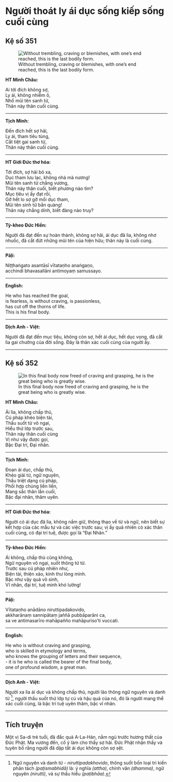 # Người thoát ly ái dục sống kiếp sống cuối cùng {- #nguoi-thoat-ly-ai-duc-song-kiep-song-cuoi-cung}

## Kệ số 351 {- #ke-so-351}

![Without trembling, craving or blemishes, with one’s end reached, this is the last bodily form.](images/kinh-phap-cu-ke-so-351-dhammapada-verse-351.jpg){fig-align="center" .lightbox}

**HT Minh Châu:**

Ai tới đích không sợ,  
Ly ái, không nhiễm ô,  
Nhổ mũi tên sanh tử,  
Thân này thân cuối cùng.  

<hr class="divider">

**Tịch Minh:**

Ðến đích hết sợ hãi,  
Ly ái, tham tiêu tùng,  
Cắt tiệt gai sanh tử,  
Thân này thân cuối cùng.  

<hr class="divider">

**HT Giới Đức thơ hóa:**

Tới đích, sợ hãi bỏ xa,  
Dục tham lưu lạc, không nhà mà nương!  
Mũi tên sanh tử chẳng vương,  
Thân này thân cuối, biết phương nào tìm?  
Mục tiêu vị ấy đạt rồi,  
Gỡ hết lo sợ gỡ mồi dục tham,  
Mũi tên sinh tử bắn quàng!  
Thân này chẳng dính, biết đàng nào truy?  

<hr class="divider">

**Tỳ-kheo Đức Hiền:**

Người đã đạt đến sự hoàn thành, không sợ hãi, ái dục đã lìa, không nhơ nhuốc, đã cắt đứt những mũi tên của hiện hữu; thân này là cuối cùng.  

<hr class="divider">

**Pāḷi:**

Niṭṭhaṅgato asantāsī vītataṇho anaṅgaṇo,  
acchindi bhavasallāni antimoyaṃ samussayo.  

<hr class="divider">

**English:**

He who has reached the goal,  
is fearless, is without craving, is passionless,  
has cut off the thorns of life.  
This is his final body.  

<hr class="divider">

**Dịch Anh - Việt:**

Người đã đạt đến mục tiêu, không còn sợ, hết ái dục, hết dục vọng, đã cắt lìa gai chướng của đời sống. Ðây là thân xác cuối cùng của người ấy.  

<hr class="divider">

## Kệ số 352 {- #ke-so-352}

![In this final body now freed of craving and grasping, he is the great being who is greatly wise.](images/kinh-phap-cu-ke-so-352-dhammapada-verse-352.jpg){fig-align="center" .lightbox}

**HT Minh Châu:**

Ái lìa, không chấp thủ,  
Cú pháp khéo biện tài,  
Thấu suốt từ vô ngại,  
Hiểu thứ lớp trước sau,  
Thân này thân cuối cùng  
Vị như vậy được gọi,  
Bậc Ðại trí, Đại nhân.  

<hr class="divider">

**Tịch Minh:**

Ðoạn ái dục, chấp thủ,  
Khéo giải từ, ngữ nguyên,  
Thấu triệt dạng cú pháp,  
Phối hợp chúng liền liền,  
Mang sắc thân lần cuối,  
Bậc đại nhân, thâm uyên.  

<hr class="divider">

**HT Giới Đức thơ hóa:**

Người có ái dục đã lìa, không nắm giữ, thông thạo về từ và ngữ, nên biết sự kết hợp của các mẫu tự và các việc trước sau; vị ấy quả nhiên có xác thân cuối cùng, có đại trí tuệ, được gọi là “Đại Nhân.”  

<hr class="divider">

**Tỳ-kheo Đức Hiền:**

Ái không, chấp thủ cũng không,  
Ngữ nguyên vô ngại, suốt thông tứ từ.  
Trước sau cú pháp nhiên như,  
Biện tài, thiện xảo, kinh thư lòng mình.  
Bậc như vậy quả vô sinh,  
Vĩ nhân, đại trí, tuệ minh khó lường!  

<hr class="divider">

**Pāḷi:**

Vītataṇho anādāno niruttipadakovido,  
akkharānaṃ sannipātaṃ jaññā pubbāparāni ca,  
sa ve antimasarīro mahāpañño mahāpuriso’ti vuccati.  

<hr class="divider">

**English:**

He who is without craving and grasping,  
who is skilled in etymology and terms,  
who knows the grouping of letters and their sequence,  
- it is he who is called the bearer of the final body,  
one of profound wisdom, a great man.  

<hr class="divider">

**Dịch Anh - Việt:**

Người xa lìa ái dục và không chấp thủ, người lão thông ngữ nguyên và danh từ [^1], người thấu suốt thứ lớp tự cú và hậu quả của nó, đó là người mang thể xác cuối cùng, là bậc trí tuệ uyên thâm, bậc vĩ nhân.  

<hr class="divider">

## Tích truyện {- #tich-truyen}

Một vị Sa-di trẻ tuổi, đã đắc quả A-La-Hán, nằm ngủ trước hương thất của Ðức Phật. Ma vương đến, cố ý làm cho thầy sợ hãi. Ðức Phật nhận thấy và tuyên bố rằng người đã dập tắt ái dục không còn sợ sệt.

[^1]: Ngữ nguyên và danh từ - *niruttipadakhovido*, thông suốt bốn loại tri kiến phân tách *(paṭismabhidā)* là: ý nghĩa *(attha)*, chính văn *(dhamma)*, ngữ nguyên *(nirutti)*, và sự thấu hiểu *(paṭibhāa)*.

